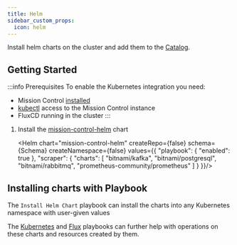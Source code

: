 ```yaml
---
title: Helm
sidebar_custom_props:
  icon: helm
---
```



Install helm charts on the cluster and add them to the [Catalog](/guide/config-db).

## Getting Started

:::info Prerequisites
To enable the Kubernetes integration you need:

- Mission Control [installed](/installation/)
- [kubectl](/installation/saas/kubectl) access to the Mission Control instance
- FluxCD running in the cluster
:::


1. Install the [mission-control-helm](https://artifacthub.io/packages/helm/flanksource/mission-control-helm) chart

   <Helm chart="mission-control-helm"
   createRepo={false}
   schema={Schema}
   createNamespace={false}
   values={{
    "playbook": {
        "enabled": true
    },
    "scraper": {
        "charts": [
            "bitnami/kafka",
            "bitnami/postgresql",
            "bitnami/rabbitmq",
            "prometheus-community/prometheus"
        ]
    }
   }}/>


## Installing charts with Playbook

The `Install Helm Chart` playbook can install the charts into any Kubernetes namespace with user-given values

<Screenshot img="/img/helm-integration-playbook.png" />

The [Kubernetes](/integrations/kubernetes/playbooks) and [Flux](/integrations/flux/playbooks) playbooks can further help with operations on these charts and resources created by them.
